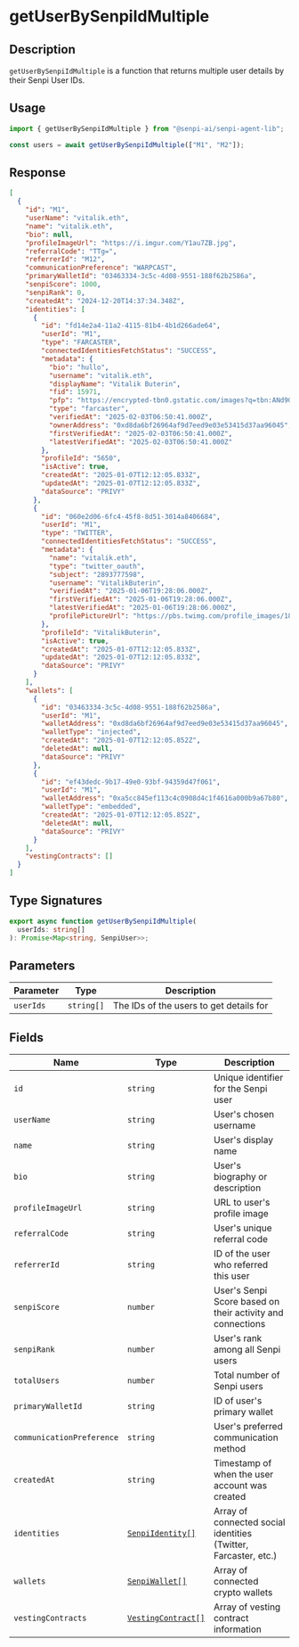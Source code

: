 # getUserBySenpiIdMultiple

## Description

`getUserBySenpiIdMultiple` is a function that returns multiple user details by their Senpi User IDs.

## Usage

```ts
import { getUserBySenpiIdMultiple } from "@senpi-ai/senpi-agent-lib";

const users = await getUserBySenpiIdMultiple(["M1", "M2"]);
```

## Response

```json
[
  {
    "id": "M1",
    "userName": "vitalik.eth",
    "name": "vitalik.eth",
    "bio": null,
    "profileImageUrl": "https://i.imgur.com/Y1au7ZB.jpg",
    "referralCode": "TTg=",
    "referrerId": "M12",
    "communicationPreference": "WARPCAST",
    "primaryWalletId": "03463334-3c5c-4d08-9551-188f62b2586a",
    "senpiScore": 1000,
    "senpiRank": 0,
    "createdAt": "2024-12-20T14:37:34.348Z",
    "identities": [
      {
        "id": "fd14e2a4-11a2-4115-81b4-4b1d266ade64",
        "userId": "M1",
        "type": "FARCASTER",
        "connectedIdentitiesFetchStatus": "SUCCESS",
        "metadata": {
          "bio": "hullo",
          "username": "vitalik.eth",
          "displayName": "Vitalik Buterin",
          "fid": 15971,
          "pfp": "https://encrypted-tbn0.gstatic.com/images?q=tbn:ANd9GcRfC2vsceENh7G_Q-hg6Ju6YwVYqn6f_VXsMA&s",
          "type": "farcaster",
          "verifiedAt": "2025-02-03T06:50:41.000Z",
          "ownerAddress": "0xd8da6bf26964af9d7eed9e03e53415d37aa96045",
          "firstVerifiedAt": "2025-02-03T06:50:41.000Z",
          "latestVerifiedAt": "2025-02-03T06:50:41.000Z"
        },
        "profileId": "5650",
        "isActive": true,
        "createdAt": "2025-01-07T12:12:05.833Z",
        "updatedAt": "2025-01-07T12:12:05.833Z",
        "dataSource": "PRIVY"
      },
      {
        "id": "060e2d06-6fc4-45f8-8d51-3014a8406684",
        "userId": "M1",
        "type": "TWITTER",
        "connectedIdentitiesFetchStatus": "SUCCESS",
        "metadata": {
          "name": "vitalik.eth",
          "type": "twitter_oauth",
          "subject": "2893777598",
          "username": "VitalikButerin",
          "verifiedAt": "2025-01-06T19:28:06.000Z",
          "firstVerifiedAt": "2025-01-06T19:28:06.000Z",
          "latestVerifiedAt": "2025-01-06T19:28:06.000Z",
          "profilePictureUrl": "https://pbs.twimg.com/profile_images/1880759276169224192/rXpjZO0A_400x400.jpg"
        },
        "profileId": "VitalikButerin",
        "isActive": true,
        "createdAt": "2025-01-07T12:12:05.833Z",
        "updatedAt": "2025-01-07T12:12:05.833Z",
        "dataSource": "PRIVY"
      }
    ],
    "wallets": [
      {
        "id": "03463334-3c5c-4d08-9551-188f62b2586a",
        "userId": "M1",
        "walletAddress": "0xd8da6bf26964af9d7eed9e03e53415d37aa96045",
        "walletType": "injected",
        "createdAt": "2025-01-07T12:12:05.852Z",
        "deletedAt": null,
        "dataSource": "PRIVY"
      },
      {
        "id": "ef43dedc-9b17-49e0-93bf-94359d47f061",
        "userId": "M1",
        "walletAddress": "0xa5cc845ef113c4c0908d4c1f4616a000b9a67b80",
        "walletType": "embedded",
        "createdAt": "2025-01-07T12:12:05.852Z",
        "deletedAt": null,
        "dataSource": "PRIVY"
      }
    ],
    "vestingContracts": []
  }
]
```

## Type Signatures

```ts
export async function getUserBySenpiIdMultiple(
  userIds: string[]
): Promise<Map<string, SenpiUser>>;
```

## Parameters

| Parameter | Type       | Description                             |
| --------- | ---------- | --------------------------------------- |
| `userIds` | `string[]` | The IDs of the users to get details for |

## Fields

| Name                      | Type                                                 | Description                                                     |
| ------------------------- | ---------------------------------------------------- | --------------------------------------------------------------- |
| `id`                      | `string`                                             | Unique identifier for the Senpi user                            |
| `userName`                | `string`                                             | User's chosen username                                          |
| `name`                    | `string`                                             | User's display name                                             |
| `bio`                     | `string`                                             | User's biography or description                                 |
| `profileImageUrl`         | `string`                                             | URL to user's profile image                                     |
| `referralCode`            | `string`                                             | User's unique referral code                                     |
| `referrerId`              | `string`                                             | ID of the user who referred this user                           |
| `senpiScore`              | `number`                                             | User's Senpi Score based on their activity and connections      |
| `senpiRank`               | `number`                                             | User's rank among all Senpi users                               |
| `totalUsers`              | `number`                                             | Total number of Senpi users                                     |
| `primaryWalletId`         | `string`                                             | ID of user's primary wallet                                     |
| `communicationPreference` | `string`                                             | User's preferred communication method                           |
| `createdAt`               | `string`                                             | Timestamp of when the user account was created                  |
| `identities`              | [`SenpiIdentity[]`](../types/senpiidentity.mdx)      | Array of connected social identities (Twitter, Farcaster, etc.) |
| `wallets`                 | [`SenpiWallet[]`](../types/senpiwallet.mdx)          | Array of connected crypto wallets                               |
| `vestingContracts`        | [`VestingContract[]`](../types/vestingcontracts.mdx) | Array of vesting contract information                           |
